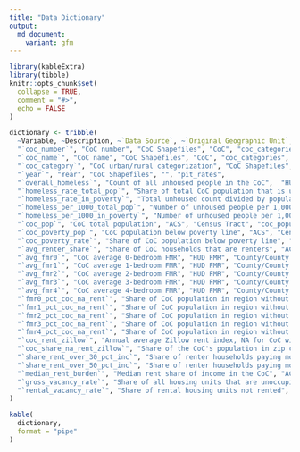 ```yaml
---
title: "Data Dictionary"
output:
  md_document:
    variant: gfm
---
```


```r
library(kableExtra)
library(tibble)
knitr::opts_chunk$set(
  collapse = TRUE,
  comment = "#>",
  echo = FALSE
)
```

```r
dictionary <- tribble(
  ~Variable, ~Description, ~`Data Source`, ~`Original Geographic Unit`, ~`Creator Target`,
  "`coc_number`", "CoC number", "CoC Shapefiles", "CoC", "coc_categories",
  "`coc_name`", "CoC name", "CoC Shapefiles", "CoC", "coc_categories",
  "`coc_category`", "CoC urban/rural categorization", "CoC Shapefiles", "CoC", "coc_categories",
  "`year`", "Year", "CoC Shapefiles", "", "pit_rates",
  "`overall_homeless`", "Count of all unhoused people in the CoC",  "HUD PiT Counts", "CoC", "pit_rates",
  "`homeless_rate_total_pop`", "Share of total CoC population that is unhoused", "HUD PiT Counts & ACS", "CoC & County", "pit_rates",
  "`homeless_rate_in_poverty`", "Total unhoused count divided by population below poverty line", "HUD PiT Counts & ACS", "CoC & County", "pit_rates",
  "`homeless_per_1000_total_pop`", "Number of unhoused people per 1,000 people in the overall population", "HUD PiT Counts & ACS", "CoC & County", "pit_rates",
  "`homeless_per_1000_in_poverty`", "Number of unhoused people per 1,000 people below the poverty line", "HUD PiT Counts & ACS", "CoC & County", "pit_rates",
  "`coc_pop`", "CoC total population", "ACS", "Census Tract", "coc_populations",
  "`coc_poverty_pop`", "CoC population below poverty line", "ACS", "Census Tract", "coc_populations",
  "`coc_poverty_rate`", "Share of CoC population below poverty line", "ACS", "Census Tract", "coc_populations",
  "`avg_renter_share`", "Share of CoC households that are renters", "ACS", "County", "coc_renter_shares",
  "`avg_fmr0`", "CoC average 0-bedroom FMR", "HUD FMR", "County/County Subdivision", "coc_fmr",
  "`avg_fmr1`", "CoC average 1-bedroom FMR", "HUD FMR", "County/County Subdivision", "coc_fmr",
  "`avg_fmr2`", "CoC average 2-bedroom FMR", "HUD FMR", "County/County Subdivision", "coc_fmr",
  "`avg_fmr3`", "CoC average 3-bedroom FMR", "HUD FMR", "County/County Subdivision", "coc_fmr",
  "`avg_fmr4`", "CoC average 4-bedroom FMR", "HUD FMR", "County/County Subdivision", "coc_fmr",
  "`fmr0_pct_coc_na_rent`", "Share of CoC population in region without a 0-bedroom FMR", "HUD FMR", "County/County Subdivision", "coc_fmr",
  "`fmr1_pct_coc_na_rent`", "Share of CoC population in region without a 1-bedroom FMR", "HUD FMR", "County/County Subdivision", "coc_fmr",
  "`fmr2_pct_coc_na_rent`", "Share of CoC population in region without a 2-bedroom FMR", "HUD FMR", "County/County Subdivision", "coc_fmr",
  "`fmr3_pct_coc_na_rent`", "Share of CoC population in region without a 3-bedroom FMR", "HUD FMR", "County/County Subdivision", "coc_fmr",
  "`fmr4_pct_coc_na_rent`", "Share of CoC population in region without a 4-bedroom FMR", "HUD FMR", "County/County Subdivision", "coc_fmr",
  "`coc_rent_zillow`", "Annual average Zillow rent index, NA for CoC with no zip codes covered by the Zillow rent index", "Zillow Rent Index", "Zip Code", "coc_zillow_rent",
  "`coc_share_na_rent_zillow`", "Share of the CoC's population in zip codes not covered by the Zillow rent index", "Zillow Rent Index", "Zip Code", "coc_zillow_rent",
  "`share_rent_over_30_pct_inc`", "Share of renter households paying more than 30 percent of their income in rent", "ACS", "County", "coc_rent_burdened_share",
  "`share_rent_over_50_pct_inc`", "Share of renter households paying more than 50 percent of their income in rent", "ACS", "County", "coc_rent_burdened_share",
  "`median_rent_burden`", "Median rent share of income in the CoC", "ACS", "County", "coc_rent_burdened_share",
  "`gross_vacancy_rate`", "Share of all housing units that are unoccupied", "ACS", "County", "coc_rental_vacancy_rate",
  "`rental_vacancy_rate`", "Share of rental housing units not rented", "ACS", "County", "coc_rental_vacancy_rate"
)
```

```r
kable(
  dictionary,
  format = "pipe"
)
```